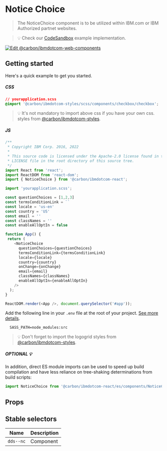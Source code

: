
# Notice Choice

> The NoticeChoice component is to be utilized within IBM.com or IBM Authorized partnet websites.

> 💡 Check our
> [CodeSandbox](https://githubbox.com/carbon-design-system/carbon-for-ibm-dotcom/tree/main/packages/react/examples/codesandbox/components/NoticeChoice)
> example implementation.

[![Edit @carbon/ibmdotcom-web-components](https://codesandbox.io/static/img/play-codesandbox.svg)](https://githubbox.com/carbon-design-system/carbon-for-ibm-dotcom/tree/main/packages/react/examples/codesandbox/components/NoticeChoice)

## Getting started

Here's a quick example to get you started.

##### CSS

```css
// yourapplication.scss
@import '@carbon/ibmdotcom-styles/scss/components/checkbox/checkbox';
```

> 💡 It's not mandatory to import above css if you have your own css.
> styles from
> [@carbon/ibmdotcom-styles](https://github.com/carbon-design-system/carbon-for-ibm-dotcom/blob/main/packages/styles).

##### JS

```javascript
/**
 * Copyright IBM Corp. 2016, 2022
 *
 * This source code is licensed under the Apache-2.0 license found in the
 * LICENSE file in the root directory of this source tree.
 */
import React from 'react';
import ReactDOM from 'react-dom';
import { NoticeChoice } from '@carbon/ibmdotcom-react';

import 'yourapplication.scss';

const questionChoices = [1,2,3]
const termsConditionLink = ``
const locale = 'us-en'
const country = 'US'
const email = ''
const classNames = ''
const enableAllOptIn = false

function App() {
 return (
    <NoticeChoice
      questionChoices={questionChoices}
      termsConditionLink={termsConditionLink}
      locale={locale}
      country={country}
      onChange={onChange}
      email={email}
      classNames={classNames}
      enableAllOptIn={enableAllOptIn}
    />
  );
}

ReactDOM.render(<App />, document.querySelector('#app'));
```

Add the following line in your `.env` file at the root of your project.
[See more details](https://github.com/carbon-design-system/carbon-for-ibm-dotcom/tree/main/packages/styles#usage).

```
  SASS_PATH=node_modules:src
```

> 💡 Don't forget to import the logogrid styles from
> [@carbon/ibmdotcom-styles](https://github.com/carbon-design-system/carbon-for-ibm-dotcom/blob/main/packages/styles).

##### OPTIONAL 💡

In addition, direct ES module imports can be used to speed up build compilation
and have less reliance on tree-shaking determinations from build scripts:

```js
import NoticeChoice from '@carbon/ibmdotcom-react/es/components/NoticeChoice/NoticeChoice';
```

## Props

<Props of={NoticeChoice} />

## Stable selectors

| Name         | Description |
| ------------ | ----------- |
| `dds--nc`    | Component   |

<Description markdown={contributing} />
